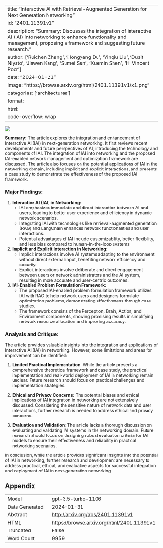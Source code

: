 
---
title: "Interactive AI with Retrieval-Augmented Generation for Next Generation Networking"
id: "2401.11391v1"
description: "Summary: Discusses the integration of interactive AI (IAI) into networking to enhance functionality and management, proposing a framework and suggesting future research."
author: ['Ruichen Zhang', 'Hongyang Du', 'Yinqiu Liu', 'Dusit Niyato', 'Jiawen Kang', 'Sumei Sun', 'Xuemin Shen', 'H. Vincent Poor']
date: "2024-01-21"
image: "https://browse.arxiv.org/html/2401.11391v1/x1.png"
categories: ['architectures']
format:
  html:
    code-overflow: wrap
---

![](https://browse.arxiv.org/html/2401.11391v1/x1.png)

**Summary:**
The article explores the integration and enhancement of Interactive AI (IAI) in next-generation networking. It first reviews recent developments and future perspectives of AI, introducing the technology and components of IAI. The integration of IAI into networking and the proposed IAI-enabled network management and optimization framework are discussed. The article also focuses on the potential applications of IAI in the networking domain, including implicit and explicit interactions, and presents a case study to demonstrate the effectiveness of the proposed IAI framework.

### Major Findings:
1. **Interactive AI (IAI) in Networking:**
   - IAI emphasizes immediate and direct interaction between AI and users, leading to better user experience and efficiency in dynamic network scenarios.
   - Integrating IAI with technologies like retrieval-augmented generation (RAG) and LangChain enhances network functionalities and user interactions.
   - Potential advantages of IAI include customizability, better flexibility, and less bias compared to human-in-the-loop systems.

2. **Implicit and Explicit Interaction in Networking:**
   - Implicit interactions involve AI systems adapting to the environment without direct external input, benefiting network efficiency and security.
   - Explicit interactions involve deliberate and direct engagement between users or network administrators and the AI system, resulting in more accurate and user-centric outcomes.

3. **IAI-Enabled Problem Formulation Framework:**
   - The proposed IAI-enabled problem formulation framework utilizes IAI with RAG to help network users and designers formulate optimization problems, demonstrating effectiveness through case studies.
   - The framework consists of the Perception, Brain, Action, and Environment components, showing promising results in simplifying network resource allocation and improving accuracy.

### Analysis and Critique:
The article provides valuable insights into the integration and applications of Interactive AI (IAI) in networking. However, some limitations and areas for improvement can be identified:

1. **Limited Practical Implementation:** While the article presents a comprehensive theoretical framework and case study, the practical implementation and real-world deployment of IAI in networking remain unclear. Future research should focus on practical challenges and implementation strategies.

2. **Ethical and Privacy Concerns:** The potential biases and ethical implications of IAI integration in networking are not extensively discussed. Considering the sensitive nature of network data and user interactions, further research is needed to address ethical and privacy concerns.

3. **Evaluation and Validation:** The article lacks a thorough discussion on evaluating and validating IAI systems in the networking domain. Future research should focus on designing robust evaluation criteria for IAI models to ensure their effectiveness and reliability in practical networking scenarios.

In conclusion, while the article provides significant insights into the potential of IAI in networking, further research and development are necessary to address practical, ethical, and evaluative aspects for successful integration and deployment of IAI in next-generation networking.

## Appendix

|          |          |
|----------|----------|
| Model     | gpt-3.5-turbo-1106       |
| Date Generated     | 2024-01-31       |
| Abstract | [http://arxiv.org/abs/2401.11391v1](http://arxiv.org/abs/2401.11391v1)        |
| HTML     | [https://browse.arxiv.org/html/2401.11391v1](https://browse.arxiv.org/html/2401.11391v1)       |
| Truncated       | False       |
| Word Count       | 9959       |
